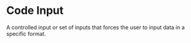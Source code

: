 
<Meta title="Form/Code Input" component={CodeInput} />

# Code Input

A controlled input or set of inputs that forces the user to input data in a specific format.

<Canvas withSource="open">
  <Story id="form-code-input--default" />
</Canvas>

<ArgsTable of={CodeInput} />
